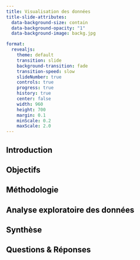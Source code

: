 ```yaml
---
title: Visualisation des données
title-slide-attributes:
  data-background-size: contain
  data-background-opacity: "1"
  data-background-image: backg.jpg

format:
  revealjs:
    theme: default
    transition: slide
    background-transition: fade
    transition-speed: slow
    slideNumber: true
    controls: true
    progress: true
    history: true
    center: false
    width: 960
    height: 700
    margin: 0.1
    minScale: 0.2
    maxScale: 2.0
---
```


## [Introduction]{style="color:black;"} {background-image=backg.jpg}


## [Objectifs]{style="color:black;"}{background-image=backg.jpg}


## [Méthodologie]{style="color:black;"}{background-image=backg.jpg}




## [Analyse exploratoire des données]{style="color:black;"}{.absolute top=0 right=0 background-image=backg.jpg}


## [Synthèse]{style="color:black;"}{background-image=backg.jpg}


## [Questions & Réponses]{style="color:black;"}{background-image=backg.jpg}

 










